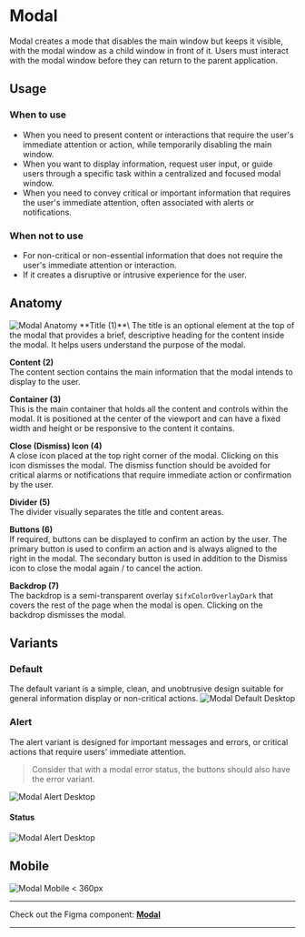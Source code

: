 



<Meta of={ModalStories} />

# Modal
Modal creates a mode that disables the main window but keeps it visible, with the modal window as a child window in front of it. Users must interact with the modal window before they can return to the parent application.

## Usage

### When to use
- When you need to present content or interactions that require the user's immediate attention or action, while temporarily disabling the main window.
- When you want to display information, request user input, or guide users through a specific task within a centralized and focused modal window.
- When you need to convey critical or important information that requires the user's immediate attention, often associated with alerts or notifications.

### When not to use
- For non-critical or non-essential information that does not require the user's immediate attention or interaction. 
- If it creates a disruptive or intrusive experience for the user. 

## Anatomy
<img src={ModalAnatomy} alt="Modal Anatomy" />
**Title (1)**\
The title is an optional element at the top of the modal that provides a brief, descriptive heading for the content inside the modal. It helps users understand the purpose of the modal.


**Content (2)**\
The content section contains the main information that the modal intends to display to the user.


**Container (3)**\
This is the main container that holds all the content and controls within the modal. It is positioned at the center of the viewport and can have a fixed width and height or be responsive to the content it contains.


**Close (Dismiss) Icon (4)**\
A close icon placed at the top right corner of the modal. Clicking on this icon dismisses the modal. The dismiss function should be avoided for critical alarms or notifications that require immediate action or confirmation by the user.


**Divider (5)**\
The divider visually separates the title and content areas.


**Buttons (6)**\
If required, buttons can be displayed to confirm an action by the user. The primary button is used to confirm an action and is always aligned to the right in the modal. The secondary button is used in addition to the Dismiss icon to close the modal again / to cancel the action.


**Backdrop (7)**\
The backdrop is a semi-transparent overlay `$ifxColorOverlayDark` that covers the rest of the page when the modal is open. Clicking on the backdrop dismisses the modal.


## Variants

### Default
The default variant is a simple, clean, and unobtrusive design suitable for general information display or non-critical actions.
<img src={ModalDefaultDesktop} alt="Modal Default Desktop" />

### Alert
The alert variant is designed for important messages and errors, or critical actions that require users' immediate attention.
> Consider that with a modal error status, the buttons should also have the error variant.

<img src={ModalAlertDesktop} alt="Modal Alert Desktop" />

#### Status
<img src={ModalAlertStatus} alt="Modal Alert Desktop" />

## Mobile
<img src={ModalMobile360} alt="Modal Mobile < 360px" />


***
Check out the Figma component: **[Modal](https://www.figma.com/file/zPvPwPgb4EsYFXKC2nhzSG/Infineon-DDS-%7C-Main?type=design&node-id=16494-9986&mode=design&t=k6JOreKyD9Qj9cKN-4)**
***